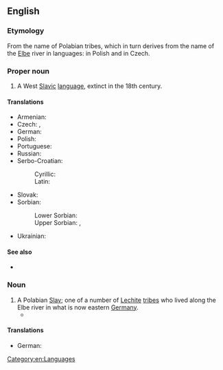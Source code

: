 ==English==
{{wikipedia|Polabian language}}

===Etymology===
From the name of Polabian tribes, which in turn derives from the name of the [[Elbe]] river in {{der|en|sla|-}} languages: {{m|pl|Łaba}} in Polish and {{m|cs|Labe}} in Czech.

===Proper noun===
{{en-proper noun}}

# A West [[Slavic]] [[language]], extinct in the 18th century.

====Translations====
{{trans-top|West Slavic language}}
* Armenian: {{t+|hy|պոլաբերեն}}
* Czech: {{t|cs|polabština|f}}, {{t|cs|drevjanština|f}}
* German: {{t+|de|Polabisch|n}}
* Polish: {{t|pl|[[język]] [[połabski]]|m}}
* Portuguese: {{t+|pt|polábio|m}}
* Russian: {{t|ru|[[пола́бский]] [[язы́к]]|m}}
* Serbo-Croatian:
*: Cyrillic: {{t|sh|[[полабски]] [[језик]]|m}}
*: Latin: {{t|sh|[[polabski]] [[jezik]]|m}}
{{trans-mid}}
* Slovak: {{t|sk|polabčina|f}}
* Sorbian:
*: Lower Sorbian: {{t|dsb|połobšćina|f}}
*: Upper Sorbian: {{t+|hsb|połobšćina|f}}, {{t|hsb|połobska rěč|f}}
* Ukrainian: {{t|uk|[[полабська]] [[мова]]|f}}
{{trans-bottom}}

====See also====
* {{langcat|pox}}

===Noun===
{{en-noun}}

# A Polabian [[Slav]]; one of a number of [[Lechite]] [[tribe]]s who lived along the Elbe river in what is now eastern [[Germany]].
#* {{seeCites|en}}

====Translations====
{{trans-top|Polabian Slav}}
* German: {{t|de|Polaben|m-p}} {{q|in plural}}
{{trans-mid}}
{{trans-bottom}}

[[Category:en:Languages]]